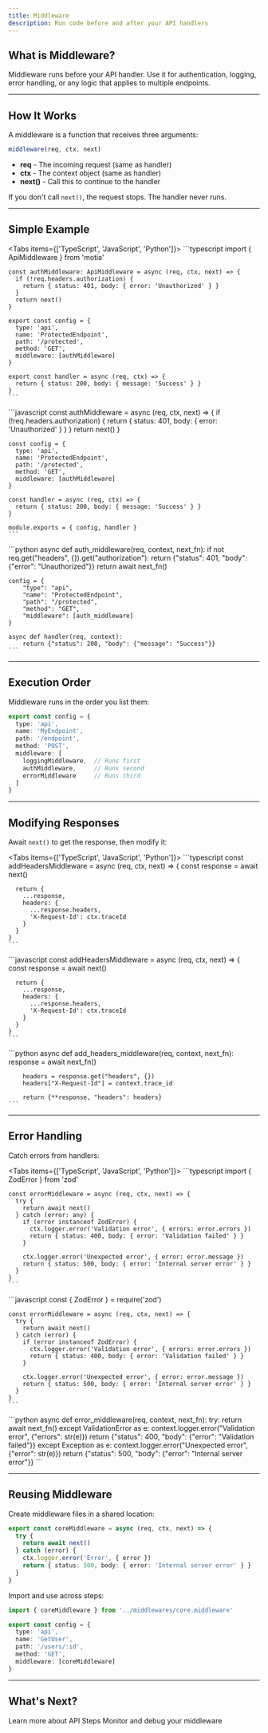 ```yaml
---
title: Middleware
description: Run code before and after your API handlers
---
```


## What is Middleware?

Middleware runs before your API handler. Use it for authentication, logging, error handling, or any logic that applies to multiple endpoints.

---

## How It Works

A middleware is a function that receives three arguments:

```typescript
middleware(req, ctx, next)
```

- **req** - The incoming request (same as handler)
- **ctx** - The context object (same as handler)  
- **next()** - Call this to continue to the handler

If you don't call `next()`, the request stops. The handler never runs.

---

## Simple Example

<Tabs items={['TypeScript', 'JavaScript', 'Python']}>
  <Tab value="TypeScript">
    ```typescript
    import { ApiMiddleware } from 'motia'

    const authMiddleware: ApiMiddleware = async (req, ctx, next) => {
      if (!req.headers.authorization) {
        return { status: 401, body: { error: 'Unauthorized' } }
      }
      return next()
    }

    export const config = {
      type: 'api',
      name: 'ProtectedEndpoint',
      path: '/protected',
      method: 'GET',
      middleware: [authMiddleware]
    }

    export const handler = async (req, ctx) => {
      return { status: 200, body: { message: 'Success' } }
    }
    ```
  </Tab>
  <Tab value="JavaScript">
    ```javascript
    const authMiddleware = async (req, ctx, next) => {
      if (!req.headers.authorization) {
        return { status: 401, body: { error: 'Unauthorized' } }
      }
      return next()
    }

    const config = {
      type: 'api',
      name: 'ProtectedEndpoint',
      path: '/protected',
      method: 'GET',
      middleware: [authMiddleware]
    }

    const handler = async (req, ctx) => {
      return { status: 200, body: { message: 'Success' } }
    }

    module.exports = { config, handler }
    ```
  </Tab>
  <Tab value="Python">
    ```python
    async def auth_middleware(req, context, next_fn):
        if not req.get("headers", {}).get("authorization"):
            return {"status": 401, "body": {"error": "Unauthorized"}}
        return await next_fn()

    config = {
        "type": "api",
        "name": "ProtectedEndpoint",
        "path": "/protected",
        "method": "GET",
        "middleware": [auth_middleware]
    }

    async def handler(req, context):
        return {"status": 200, "body": {"message": "Success"}}
    ```
  </Tab>
</Tabs>

---

## Execution Order

Middleware runs in the order you list them:

```typescript
export const config = {
  type: 'api',
  name: 'MyEndpoint',
  path: '/endpoint',
  method: 'POST',
  middleware: [
    loggingMiddleware,  // Runs first
    authMiddleware,     // Runs second  
    errorMiddleware     // Runs third
  ]
}
```

---

## Modifying Responses

Await `next()` to get the response, then modify it:

<Tabs items={['TypeScript', 'JavaScript', 'Python']}>
  <Tab value="TypeScript">
    ```typescript
    const addHeadersMiddleware = async (req, ctx, next) => {
      const response = await next()
      
      return {
        ...response,
        headers: {
          ...response.headers,
          'X-Request-Id': ctx.traceId
        }
      }
    }
    ```
  </Tab>
  <Tab value="JavaScript">
    ```javascript
    const addHeadersMiddleware = async (req, ctx, next) => {
      const response = await next()
      
      return {
        ...response,
        headers: {
          ...response.headers,
          'X-Request-Id': ctx.traceId
        }
      }
    }
    ```
  </Tab>
  <Tab value="Python">
    ```python
    async def add_headers_middleware(req, context, next_fn):
        response = await next_fn()
        
        headers = response.get("headers", {})
        headers["X-Request-Id"] = context.trace_id
        
        return {**response, "headers": headers}
    ```
  </Tab>
</Tabs>

---

## Error Handling

Catch errors from handlers:

<Tabs items={['TypeScript', 'JavaScript', 'Python']}>
  <Tab value="TypeScript">
    ```typescript
    import { ZodError } from 'zod'

    const errorMiddleware = async (req, ctx, next) => {
      try {
        return await next()
      } catch (error: any) {
        if (error instanceof ZodError) {
          ctx.logger.error('Validation error', { errors: error.errors })
          return { status: 400, body: { error: 'Validation failed' } }
        }

        ctx.logger.error('Unexpected error', { error: error.message })
        return { status: 500, body: { error: 'Internal server error' } }
      }
    }
    ```
  </Tab>
  <Tab value="JavaScript">
    ```javascript
    const { ZodError } = require('zod')

    const errorMiddleware = async (req, ctx, next) => {
      try {
        return await next()
      } catch (error) {
        if (error instanceof ZodError) {
          ctx.logger.error('Validation error', { errors: error.errors })
          return { status: 400, body: { error: 'Validation failed' } }
        }

        ctx.logger.error('Unexpected error', { error: error.message })
        return { status: 500, body: { error: 'Internal server error' } }
      }
    }
    ```
  </Tab>
  <Tab value="Python">
    ```python
    async def error_middleware(req, context, next_fn):
        try:
            return await next_fn()
        except ValidationError as e:
            context.logger.error("Validation error", {"errors": str(e)})
            return {"status": 400, "body": {"error": "Validation failed"}}
        except Exception as e:
            context.logger.error("Unexpected error", {"error": str(e)})
            return {"status": 500, "body": {"error": "Internal server error"}}
    ```
  </Tab>
</Tabs>

---

## Reusing Middleware

Create middleware files in a shared location:

```typescript title="middlewares/core.middleware.ts"
export const coreMiddleware = async (req, ctx, next) => {
  try {
    return await next()
  } catch (error) {
    ctx.logger.error('Error', { error })
    return { status: 500, body: { error: 'Internal server error' } }
  }
}
```

Import and use across steps:

```typescript title="steps/user.step.ts"
import { coreMiddleware } from '../middlewares/core.middleware'

export const config = {
  type: 'api',
  name: 'GetUser',
  path: '/users/:id',
  method: 'GET',
  middleware: [coreMiddleware]
}
```

---

## What's Next?

<Cards>
  <Card href="/docs/concepts/steps/triggers" title="API Triggers">
    Learn more about API Steps
  </Card>
  
  <Card href="/docs/development-guide/observability" title="Observability">
    Monitor and debug your middleware
  </Card>
</Cards>
